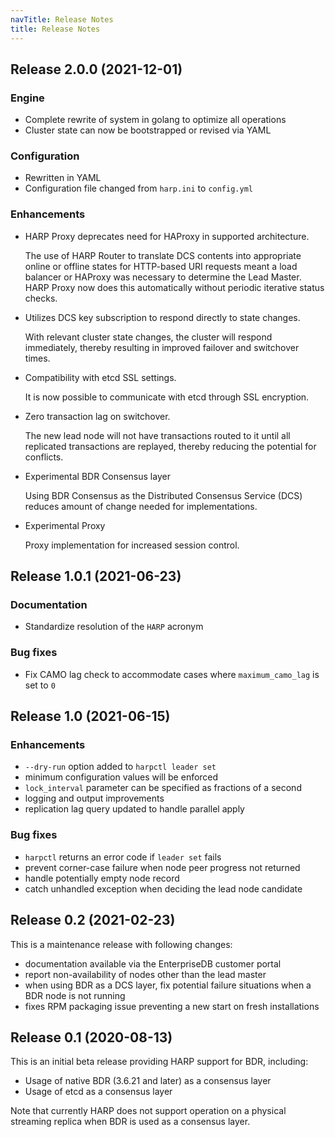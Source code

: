 ```yaml
---
navTitle: Release Notes
title: Release Notes
---
```


## Release 2.0.0 (2021-12-01)

### Engine

* Complete rewrite of system in golang to optimize all operations
* Cluster state can now be bootstrapped or revised via YAML

### Configuration

* Rewritten in YAML
* Configuration file changed from `harp.ini` to `config.yml`

### Enhancements

* HARP Proxy deprecates need for HAProxy in supported architecture.

  The use of HARP Router to translate DCS contents into appropriate online or
  offline states for HTTP-based URI requests meant a load balancer or HAProxy
  was necessary to determine the Lead Master. HARP Proxy now does this 
  automatically without periodic iterative status checks.

* Utilizes DCS key subscription to respond directly to state changes.

  With relevant cluster state changes, the cluster will respond immediately, thereby resulting in improved failover and switchover times.

* Compatibility with etcd SSL settings.

  It is now possible to communicate with etcd through SSL encryption.
  
* Zero transaction lag on switchover.

  The new lead node will not have transactions routed to it until all replicated transactions are replayed, thereby reducing the potential for conflicts.
  
* Experimental BDR Consensus layer

  Using BDR Consensus as the Distributed Consensus Service (DCS) reduces amount of change needed for implementations.
  
* Experimental Proxy

  Proxy implementation for increased session control.

## Release 1.0.1 (2021-06-23)

### Documentation

* Standardize resolution of the `HARP` acronym

### Bug fixes

* Fix CAMO lag check to accommodate cases where `maximum_camo_lag` is set to `0`

## Release 1.0 (2021-06-15)

### Enhancements

* `--dry-run` option added to `harpctl leader set`
* minimum configuration values will be enforced
* `lock_interval` parameter can be specified as fractions of a second
* logging and output improvements
* replication lag query updated to handle parallel apply

### Bug fixes

* `harpctl` returns an error code if `leader set` fails
* prevent corner-case failure when node peer progress not returned
* handle potentially empty node record
* catch unhandled exception when deciding the lead node candidate

## Release 0.2 (2021-02-23)

This is a maintenance release with following changes:

* documentation available via the EnterpriseDB customer portal
* report non-availability of nodes other than the lead master
* when using BDR as a DCS layer, fix potential failure situations when a
  BDR node is not running
* fixes RPM packaging issue preventing a new start on fresh installations

## Release 0.1 (2020-08-13)

This is an initial beta release providing HARP support for BDR, including:

* Usage of native BDR (3.6.21 and later) as a consensus layer
* Usage of etcd as a consensus layer

Note that currently HARP does not support operation on a physical streaming
replica when BDR is used as a consensus layer.

